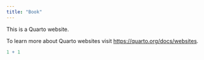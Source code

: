 ```yaml
---
title: "Book"
---
```


This is a Quarto website.

To learn more about Quarto websites visit <https://quarto.org/docs/websites>.

```r
1 + 1
```

